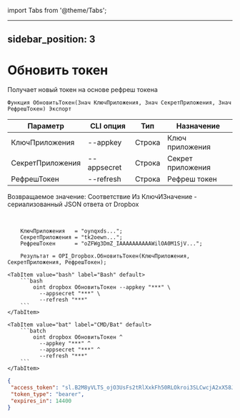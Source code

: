 ﻿import Tabs from '@theme/Tabs';

---
sidebar_position: 3
---

# Обновить токен
 Получает новый токен на основе рефреш токена



`Функция ОбновитьТокен(Знач КлючПриложения, Знач СекретПриложения, Знач РефрешТокен) Экспорт`

  | Параметр | CLI опция | Тип | Назначение |
  |-|-|-|-|
  | КлючПриложения | --appkey | Строка | Ключ приложения |
  | СекретПриложения | --appsecret | Строка | Секрет приложения |
  | РефрешТокен | --refresh | Строка | Рефреш токен |

  
  Возвращаемое значение:   Соответствие Из КлючИЗначение - сериализованный JSON ответа от Dropbox

<br/>




```bsl title="Пример кода"
    КлючПриложения   = "oynqxds...";
    СекретПриложения = "tk2oewn...";
    РефрешТокен      = "oZFWg3DmZ_IAAAAAAAAAAWilOA0M1SjV...";

    Результат = OPI_Dropbox.ОбновитьТокен(КлючПриложения, СекретПриложения, РефрешТокен);
```
    

 <Tabs>
  
    <TabItem value="bash" label="Bash" default>
        ```bash
            oint dropbox ОбновитьТокен --appkey "***" \
              --appsecret "***" \
              --refresh "***"
        ```
    </TabItem>
  
    <TabItem value="bat" label="CMD/Bat" default>
        ```batch
            oint dropbox ОбновитьТокен ^
              --appkey "***" ^
              --appsecret "***" ^
              --refresh "***"
        ```
    </TabItem>
</Tabs>


```json title="Результат"
{
 "access_token": "sl.B2M8yVLTS_ojO3UsFs2tRlXxkFh50RLOkroi3SLCwcjA2xX58JY__GXKh9vPGnGcfDkkTJJYB1Wn9tFvj6cRs3w04TnfaBQnJiOfUb58UHexTCAdck9xNFIBAQjuAQKUtkoht66bvsu4oh6Wl6gQpvU",
 "token_type": "bearer",
 "expires_in": 14400
}
```
